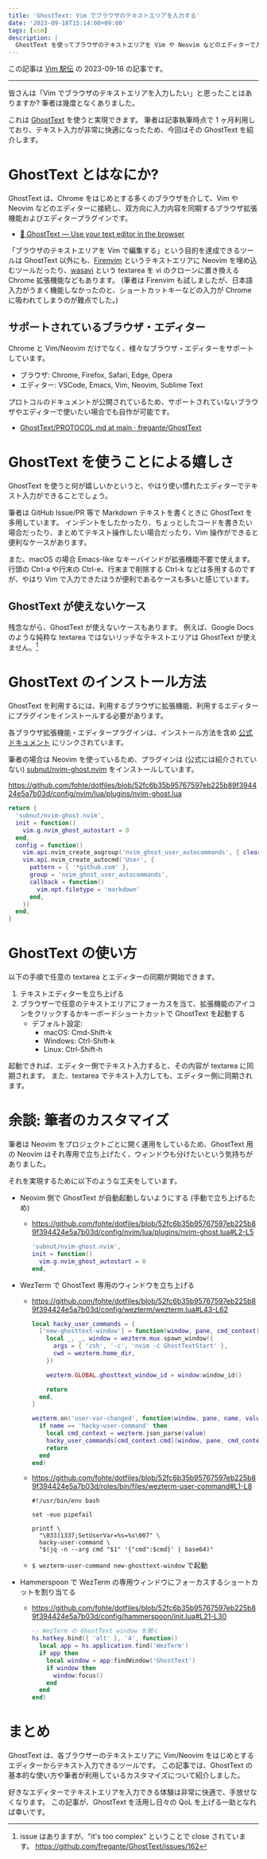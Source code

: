 ```yaml
---
title: 'GhostText: Vim でブラウザのテキストエリアを入力する'
date: '2023-09-18T15:14:00+09:00'
tags: [vim]
description: |
  GhostText を使ってブラウザのテキストエリアを Vim や Neovim などのエディターで入力する方法を紹介します。
---
```


この記事は [Vim 駅伝](https://vim-jp.org/ekiden/) の 2023-09-18 の記事です。

---

皆さんは「Vim でブラウザのテキストエリアを入力したい」と思ったことはありますか?
筆者は幾度となくありました。

これは [GhostText](https://ghosttext.fregante.com/) を使うと実現できます。
筆者は記事執筆時点で 1 ヶ月利用しており、テキスト入力が非常に快適になったため、今回はその GhostText を紹介します。

# GhostText とはなにか?

GhostText は、Chrome をはじめとする多くのブラウザを介して、Vim や Neovim などのエディターに接続し、双方向に入力内容を同期するブラウザ拡張機能およびエディタープラグインです。

- [👻 GhostText — Use your text editor in the browser](https://ghosttext.fregante.com/)

<ImgurImage
  id="CL4FCZK"
  alt="GhostText で入力を同期する例"
  caption="GhostText で入力を同期する例"
  width={640}
  height={299}
  extension="gif"
/>

「ブラウザのテキストエリアを Vim で編集する」という目的を達成できるツールは GhostText 以外にも、[Firenvim](https://github.com/glacambre/firenvim) というテキストエリアに Neovim を埋め込むツールだったり、[wasavi](https://chrome.google.com/webstore/detail/wasavi/dgogifpkoilgiofhhhodbodcfgomelhe?hl=ja) という textarea を vi のクローンに置き換える Chrome 拡張機能などもあります。
(筆者は Firenvim も試しましたが、日本語入力がうまく機能しなかったのと、ショートカットキーなどの入力が Chrome に吸われてしまうのが難点でした。)

## サポートされているブラウザ・エディター

Chrome と Vim/Neovim だけでなく、様々なブラウザ・エディターをサポートしています。

- ブラウザ: Chrome, Firefox, Safari, Edge, Opera
- エディター: VSCode, Emacs, Vim, Neovim, Sublime Text

プロトコルのドキュメントが公開されているため、サポートされていないブラウザやエディターで使いたい場合でも自作が可能です。

- [GhostText/PROTOCOL.md at main · fregante/GhostText](https://github.com/fregante/GhostText/blob/main/PROTOCOL.md)

# GhostText を使うことによる嬉しさ

GhostText を使うと何が嬉しいかというと、やはり使い慣れたエディターでテキスト入力ができることでしょう。

筆者は GitHub Issue/PR 等で Markdown テキストを書くときに GhostText を多用しています。
インデントをしたかったり、ちょっとしたコードを書きたい場合だったり、まとめてテキスト操作したい場合だったり、Vim 操作ができると便利なケースがあります。

また、macOS の場合 Emacs-like なキーバインドが拡張機能不要で使えます。
行頭の Ctrl-a や行末の Ctrl-e、行末まで削除する Ctrl-k などは多用するのですが、やはり Vim で入力できたほうが便利であるケースも多いと感じています。

## GhostText が使えないケース

残念ながら、GhostText が使えないケースもあります。
例えば、Google Docs のような純粋な textarea ではないリッチなテキストエリアは GhostText が使えません。[^google-docs]

[^google-docs]: issue はありますが、"it's too complex" ということで close されています。 https://github.com/fregante/GhostText/issues/162

# GhostText のインストール方法

GhostText を利用するには、利用するブラウザに拡張機能、利用するエディターにプラグインをインストールする必要があります。

各ブラウザ拡張機能・エディタープラグインは、インストール方法を含め [公式ドキュメント](https://ghosttext.fregante.com/) にリンクされています。

筆者の場合は Neovim を使っているため、プラグインは (公式には紹介されていない) [subnut/nvim-ghost.nvim](https://github.com/subnut/nvim-ghost.nvim) をインストールしています。

https://github.com/fohte/dotfiles/blob/52fc6b35b95767597eb225b89f394424e5a7b03d/config/nvim/lua/plugins/nvim-ghost.lua

```lua:filename=config/nvim/lua/plugins/nvim-ghost.lua
return {
  'subnut/nvim-ghost.nvim',
  init = function()
    vim.g.nvim_ghost_autostart = 0
  end,
  config = function()
    vim.api.nvim_create_augroup('nvim_ghost_user_autocommands', { clear = true })
    vim.api.nvim_create_autocmd('User', {
      pattern = { '*github.com' },
      group = 'nvim_ghost_user_autocommands',
      callback = function()
        vim.opt.filetype = 'markdown'
      end,
    })
  end,
}
```

# GhostText の使い方

以下の手順で任意の textarea とエディターの同期が開始できます。

1. テキストエディターを立ち上げる
1. ブラウザーで任意のテキストエリアにフォーカスを当て、拡張機能のアイコンをクリックするかキーボードショートカットで GhostText を起動する
   - デフォルト設定:
     - macOS: Cmd-Shift-k
     - Windows: Ctrl-Shift-k
     - Linux: Ctrl-Shift-h

起動できれば、エディター側でテキスト入力すると、その内容が textarea に同期されます。
また、textarea でテキスト入力しても、エディター側に同期されます。

<ImgurImage
  id="CeO5lqw"
  alt="GhostText を起動して入力同期する例"
  caption="GhostText を起動して入力同期する例"
  width={640}
  height={361}
  extension="gif"
/>

# 余談: 筆者のカスタマイズ

筆者は Neovim をプロジェクトごとに開く運用をしているため、GhostText 用の Neovim はそれ専用で立ち上げたく、ウィンドウも分けたいという気持ちがありました。

それを実現するために以下のような工夫をしています。

- Neovim 側で GhostText が自動起動しないようにする (手動で立ち上げるため)
  - https://github.com/fohte/dotfiles/blob/52fc6b35b95767597eb225b89f394424e5a7b03d/config/nvim/lua/plugins/nvim-ghost.lua#L2-L5
    ```lua:filename=nvim/lua/plugins/nvim-ghost.lua
    'subnut/nvim-ghost.nvim',
    init = function()
      vim.g.nvim_ghost_autostart = 0
    end,
    ```
- WezTerm で GhostText 専用のウィンドウを立ち上げる

  - https://github.com/fohte/dotfiles/blob/52fc6b35b95767597eb225b89f394424e5a7b03d/config/wezterm/wezterm.lua#L43-L62

    ```lua:filename=wezterm.lua
    local hacky_user_commands = {
      ['new-ghosttext-window'] = function(window, pane, cmd_context)
        local _, _, window = wezterm.mux.spawn_window({
          args = { 'zsh', '-c', 'nvim -c GhostTextStart' },
          cwd = wezterm.home_dir,
        })

        wezterm.GLOBAL.ghosttext_window_id = window:window_id()

        return
      end,
    }

    wezterm.on('user-var-changed', function(window, pane, name, value)
      if name == 'hacky-user-command' then
        local cmd_context = wezterm.json_parse(value)
        hacky_user_commands[cmd_context.cmd](window, pane, cmd_context)
        return
      end
    end)
    ```

  - https://github.com/fohte/dotfiles/blob/52fc6b35b95767597eb225b89f394424e5a7b03d/roles/bin/files/wezterm-user-command#L1-L8

    ```bash:filename=wezterm-user-command
    #!/usr/bin/env bash

    set -euo pipefail

    printf \
      "\033]1337;SetUserVar=%s=%s\007" \
      hacky-user-command \
      "$(jq -n --arg cmd "$1" '{"cmd":$cmd}' | base64)"
    ```

  - `$ wezterm-user-command new-ghosttext-window` で起動

- Hammerspoon で WezTerm の専用ウィンドウにフォーカスするショートカットを割り当てる
  - https://github.com/fohte/dotfiles/blob/52fc6b35b95767597eb225b89f394424e5a7b03d/config/hammerspoon/init.lua#L21-L30
    ```lua:filename=hammerspoon/init.lua
    -- WezTerm の GhostText window を開く
    hs.hotkey.bind({ 'alt' }, '4', function()
      local app = hs.application.find('WezTerm')
      if app then
        local window = app:findWindow('GhostText')
        if window then
          window:focus()
        end
      end
    end)
    ```

# まとめ

GhostText は、各ブラウザーのテキストエリアに Vim/Neovim をはじめとするエディターからテキスト入力できるツールです。
この記事では、GhostText の基本的な使い方や筆者が利用しているカスタマイズについて紹介しました。

好きなエディターでテキストエリアを入力できる体験は非常に快適で、手放せなくなります。
この記事が、GhostText を活用し日々の QoL を上げる一助となれば幸いです。
